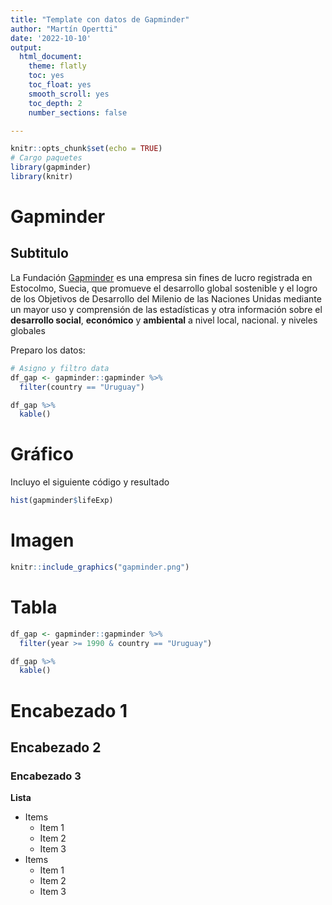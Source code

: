 ```yaml
---
title: "Template con datos de Gapminder"
author: "Martín Opertti"
date: '2022-10-10'
output:
  html_document:
    theme: flatly
    toc: yes
    toc_float: yes
    smooth_scroll: yes
    toc_depth: 2
    number_sections: false 

---
```


```r
knitr::opts_chunk$set(echo = TRUE)
# Cargo paquetes
library(gapminder)
library(knitr)
```

# Gapminder

## Subtitulo

La Fundación [Gapminder](https://www.gapminder.org/) es una empresa sin fines de lucro registrada en Estocolmo, Suecia, que promueve el desarrollo global sostenible y el logro de los Objetivos de Desarrollo del Milenio de las Naciones Unidas mediante un mayor uso y comprensión de las estadísticas y otra información sobre el **desarrollo social**, **económico** y **ambiental** a nivel local, nacional. y niveles globales

Preparo los datos:

```r
# Asigno y filtro data
df_gap <- gapminder::gapminder %>% 
  filter(country == "Uruguay")

df_gap %>% 
  kable()
```

# Gráfico

Incluyo el siguiente código y resultado

```r
hist(gapminder$lifeExp)
```

# Imagen

```r
knitr::include_graphics("gapminder.png")
```

# Tabla

```r
df_gap <- gapminder::gapminder %>% 
  filter(year >= 1990 & country == "Uruguay")

df_gap %>%  
  kable() 
```


# Encabezado 1

## Encabezado 2

### Encabezado 3


**Lista**

* Items
  * Item 1
  * Item 2
  * Item 3

* Items
  * Item 1
  * Item 2
  * Item 3
  
  
  
  